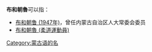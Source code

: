 '''布和朝魯'''可以指：
* [[布和朝鲁_(1947年)|布和朝鲁 (1947年)]]，曾任内蒙古自治区人大常委会委员
* [[布和朝魯_(柔道運動員)|布和朝魯 (柔道運動員)]]

{{Disambiguation|Cat=四字人名译名消歧义}}
[[Category:蒙古语的名|Category:蒙古语的名]]